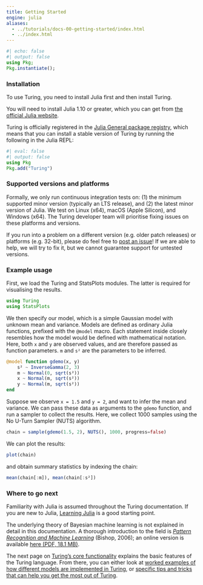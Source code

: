 ```yaml
---
title: Getting Started
engine: julia
aliases:
  - ../tutorials/docs-00-getting-started/index.html
  - ../index.html
---
```


```julia
#| echo: false
#| output: false
using Pkg;
Pkg.instantiate();
```

### Installation

To use Turing, you need to install Julia first and then install Turing.

You will need to install Julia 1.10 or greater, which you can get from [the official Julia website](http://julialang.org/downloads/).

Turing is officially registered in the [Julia General package registry](https://github.com/JuliaRegistries/General), which means that you can install a stable version of Turing by running the following in the Julia REPL:

```julia
#| eval: false
#| output: false
using Pkg
Pkg.add("Turing")
```

### Supported versions and platforms

Formally, we only run continuous integration tests on: (1) the minimum supported minor version (typically an LTS release), and (2) the latest minor version of Julia.
We test on Linux (x64), macOS (Apple Silicon), and Windows (x64).
The Turing developer team will prioritise fixing issues on these platforms and versions.

If you run into a problem on a different version (e.g. older patch releases) or platforms (e.g. 32-bit), please do feel free to [post an issue](https://github.com/TuringLang/Turing.jl/issues/new?template=01-bug-report.yml)!
If we are able to help, we will try to fix it, but we cannot guarantee support for untested versions.

### Example usage

First, we load the Turing and StatsPlots modules.
The latter is required for visualising the results.

```julia
using Turing
using StatsPlots
```

We then specify our model, which is a simple Gaussian model with unknown mean and variance.
Models are defined as ordinary Julia functions, prefixed with the `@model` macro.
Each statement inside closely resembles how the model would be defined with mathematical notation.
Here, both `x` and `y` are observed values, and are therefore passed as function parameters.
`m` and `s²` are the parameters to be inferred.

```julia
@model function gdemo(x, y)
    s² ~ InverseGamma(2, 3)
    m ~ Normal(0, sqrt(s²))
    x ~ Normal(m, sqrt(s²))
    y ~ Normal(m, sqrt(s²))
end
```

Suppose we observe `x = 1.5` and `y = 2`, and want to infer the mean and variance.
We can pass these data as arguments to the `gdemo` function, and run a sampler to collect the results.
Here, we collect 1000 samples using the No U-Turn Sampler (NUTS) algorithm.

```julia
chain = sample(gdemo(1.5, 2), NUTS(), 1000, progress=false)
```

We can plot the results:

```julia
plot(chain)
```

and obtain summary statistics by indexing the chain:

```julia
mean(chain[:m]), mean(chain[:s²])
```

### Where to go next

::: {.callout-note title="Note on prerequisites"}
Familiarity with Julia is assumed throughout the Turing documentation.
If you are new to Julia, [Learning Julia](https://julialang.org/learning/) is a good starting point.

The underlying theory of Bayesian machine learning is not explained in detail in this documentation.
A thorough introduction to the field is [*Pattern Recognition and Machine Learning*](https://www.springer.com/us/book/9780387310732) (Bishop, 2006); an online version is available [here (PDF, 18.1 MB)](https://www.microsoft.com/en-us/research/uploads/prod/2006/01/Bishop-Pattern-Recognition-and-Machine-Learning-2006.pdf).
:::

The next page on [Turing's core functionality]({{<meta using-turing>}}) explains the basic features of the Turing language.
From there, you can either look at [worked examples of how different models are implemented in Turing]({{<meta tutorials-intro>}}), or [specific tips and tricks that can help you get the most out of Turing]({{<meta usage-performance-tips>}}).
